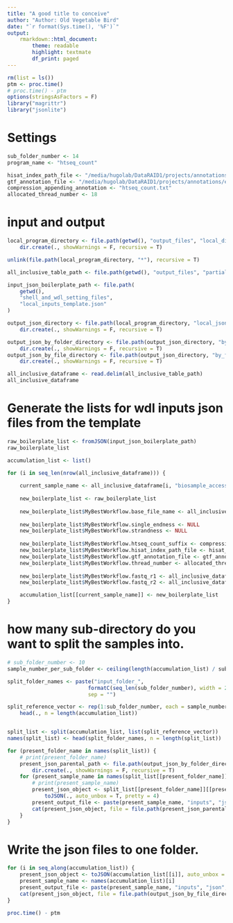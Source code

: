 ```yaml
---
title: "A good title to conceive"
author: "Author: Old Vegetable Bird"
date: "`r format(Sys.time(), '%F')`"
output:
    rmarkdown::html_document:
        theme: readable
        highlight: textmate
        df_print: paged
---
```


```r
rm(list = ls())
ptm <- proc.time()
# proc.time() - ptm
options(stringsAsFactors = F)
library("magrittr")
library("jsonlite")
```

# Settings

```r
sub_folder_number <- 14
program_name <- "htseq_count"

hisat_index_path_file <- "/media/hugolab/DataRAID1/projects/annotations/hisat2/grch38_snp_tran/genome_index.txt"
gtf_annotation_file <- "/media/hugolab/DataRAID1/projects/annotations/ensembl/Homo_sapiens.GRCh38.99.gtf"
compression_appending_annotation <- "htseq_count.txt"
allocated_thread_number <- 18
```

# input and output

```r
local_program_directory <- file.path(getwd(), "output_files", "local_directory", program_name) %T>%
    dir.create(., showWarnings = F, recursive = T)

unlink(file.path(local_program_directory, "*"), recursive = T)

all_inclusive_table_path <- file.path(getwd(), "output_files", "partial_inclusive_table.tsv")

input_json_boilerplate_path <- file.path(
    getwd(),
    "shell_and_wdl_setting_files",
    "local_inputs_template.json"
) 

output_json_directory <- file.path(local_program_directory, "local_json_inputs_directory") %T>%
    dir.create(., showWarnings = F, recursive = T)

output_json_by_folder_directory <- file.path(output_json_directory, "by_folder") %T>%
    dir.create(., showWarnings = F, recursive = T)
output_json_by_file_directory <- file.path(output_json_directory, "by_file") %T>%
    dir.create(., showWarnings = F, recursive = T)
```

```r
all_inclusive_dataframe <- read.delim(all_inclusive_table_path)
all_inclusive_dataframe
```

# Generate the lists for wdl inputs json files from the template

```r
raw_boilerplate_list <- fromJSON(input_json_boilerplate_path)
raw_boilerplate_list
```

```r
accumulation_list <- list()

for (i in seq_len(nrow(all_inclusive_dataframe))) {
    
    current_sample_name <- all_inclusive_dataframe[i, "biosample_accession"]
    
    new_boilerplate_list <- raw_boilerplate_list
    
    new_boilerplate_list$MyBestWorkflow.base_file_name <- all_inclusive_dataframe[i, "biosample_accession"]
    
    new_boilerplate_list$MyBestWorkflow.single_endness <- NULL
    new_boilerplate_list$MyBestWorkflow.strandness <- NULL
    
    new_boilerplate_list$MyBestWorkflow.htseq_count_suffix <- compression_appending_annotation
    new_boilerplate_list$MyBestWorkflow.hisat_index_path_file <- hisat_index_path_file
    new_boilerplate_list$MyBestWorkflow.gtf_annotation_file <- gtf_annotation_file
    new_boilerplate_list$MyBestWorkflow.thread_number <- allocated_thread_number
    
    new_boilerplate_list$MyBestWorkflow.fastq_r1 <- all_inclusive_dataframe[i, "local_fastq_r1"]
    new_boilerplate_list$MyBestWorkflow.fastq_r2 <- all_inclusive_dataframe[i, "local_fastq_r2"]

    accumulation_list[[current_sample_name]] <- new_boilerplate_list
}
```

# how many sub-directory do you want to split the samples into.

```r
# sub_folder_number <- 10
sample_number_per_sub_folder <- ceiling(length(accumulation_list) / sub_folder_number)

split_folder_names <- paste("input_folder_",
                          formatC(seq_len(sub_folder_number), width = 2, flag = "0"),
                          sep = "")

split_reference_vector <- rep(1:sub_folder_number, each = sample_number_per_sub_folder) %>%
    head(., n = length(accumulation_list))


split_list <- split(accumulation_list, list(split_reference_vector))
names(split_list) <- head(split_folder_names, n = length(split_list))

for (present_folder_name in names(split_list)) {
    # print(present_folder_name)
    present_json_parental_path <- file.path(output_json_by_folder_directory, present_folder_name) %T>%
        dir.create(., showWarnings = F, recursive = T)
    for (present_sample_name in names(split_list[[present_folder_name]])) {
        # print(present_sample_name)
        present_json_object <- split_list[[present_folder_name]][[present_sample_name]] %>%
            toJSON(., auto_unbox = T, pretty = 4)
        present_output_file <- paste(present_sample_name, "inputs", "json", sep = ".")
        cat(present_json_object, file = file.path(present_json_parental_path, present_output_file))
    }
}
```

# Write the json files to one folder.

```r
for (i in seq_along(accumulation_list)) {
    present_json_object <- toJSON(accumulation_list[[i]], auto_unbox = T, pretty = 4)
    present_sample_name <- names(accumulation_list)[i]
    present_output_file <- paste(present_sample_name, "inputs", "json", sep = ".")
    cat(present_json_object, file = file.path(output_json_by_file_directory, present_output_file))
}
```


```r
proc.time() - ptm
```

